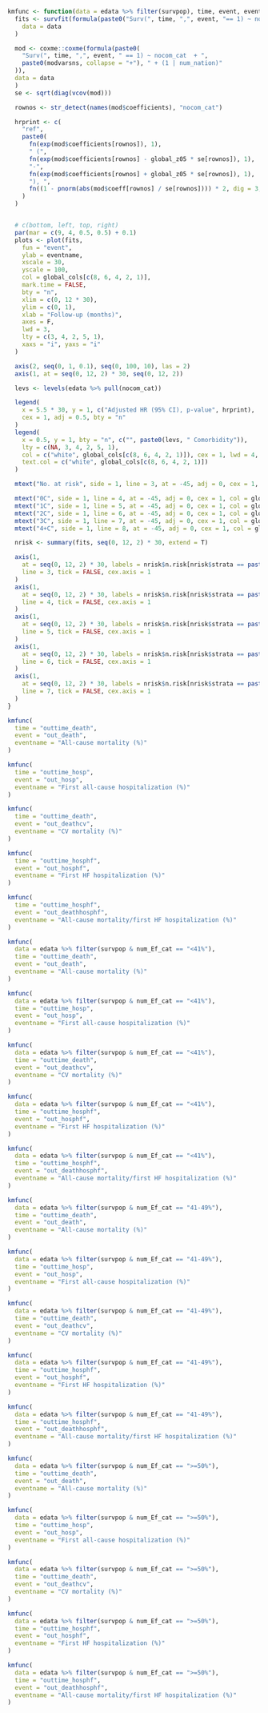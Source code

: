 ```r

kmfunc <- function(data = edata %>% filter(survpop), time, event, eventname, yposplus = rep(0, 5)) {
  fits <- survfit(formula(paste0("Surv(", time, ",", event, "== 1) ~ nocom_cat")),
    data = data
  )

  mod <- coxme::coxme(formula(paste0(
    "Surv(", time, ",", event, " == 1) ~ nocom_cat  + ",
    paste0(modvarsns, collapse = "+"), " + (1 | num_nation)"
  )),
  data = data
  )
  se <- sqrt(diag(vcov(mod)))

  rownos <- str_detect(names(mod$coefficients), "nocom_cat")

  hrprint <- c(
    "ref",
    paste0(
      fn(exp(mod$coefficients[rownos]), 1),
      " (",
      fn(exp(mod$coefficients[rownos] - global_z05 * se[rownos]), 1),
      "-",
      fn(exp(mod$coefficients[rownos] + global_z05 * se[rownos]), 1),
      "), ",
      fn((1 - pnorm(abs(mod$coeff[rownos] / se[rownos]))) * 2, dig = 3, p = TRUE)
    )
  )


  # c(bottom, left, top, right)
  par(mar = c(9, 4, 0.5, 0.5) + 0.1)
  plots <- plot(fits,
    fun = "event",
    ylab = eventname,
    xscale = 30,
    yscale = 100,
    col = global_cols[c(8, 6, 4, 2, 1)],
    mark.time = FALSE,
    bty = "n",
    xlim = c(0, 12 * 30),
    ylim = c(0, 1),
    xlab = "Follow-up (months)",
    axes = F,
    lwd = 3,
    lty = c(3, 4, 2, 5, 1),
    xaxs = "i", yaxs = "i"
  )

  axis(2, seq(0, 1, 0.1), seq(0, 100, 10), las = 2)
  axis(1, at = seq(0, 12, 2) * 30, seq(0, 12, 2))

  levs <- levels(edata %>% pull(nocom_cat))

  legend(
    x = 5.5 * 30, y = 1, c("Adjusted HR (95% CI), p-value", hrprint),
    cex = 1, adj = 0.5, bty = "n"
  )
  legend(
    x = 0.5, y = 1, bty = "n", c("", paste0(levs, " Comorbidity")), 
    lty = c(NA, 3, 4, 2, 5, 1),
    col = c("white", global_cols[c(8, 6, 4, 2, 1)]), cex = 1, lwd = 4,
    text.col = c("white", global_cols[c(8, 6, 4, 2, 1)])
  )

  mtext("No. at risk", side = 1, line = 3, at = -45, adj = 0, cex = 1, font = 2)

  mtext("0C", side = 1, line = 4, at = -45, adj = 0, cex = 1, col = global_cols[8])
  mtext("1C", side = 1, line = 5, at = -45, adj = 0, cex = 1, col = global_cols[5])
  mtext("2C", side = 1, line = 6, at = -45, adj = 0, cex = 1, col = global_cols[4])
  mtext("3C", side = 1, line = 7, at = -45, adj = 0, cex = 1, col = global_cols[2])
  mtext("4+C", side = 1, line = 8, at = -45, adj = 0, cex = 1, col = global_cols[1])

  nrisk <- summary(fits, seq(0, 12, 2) * 30, extend = T)

  axis(1,
    at = seq(0, 12, 2) * 30, labels = nrisk$n.risk[nrisk$strata == paste0("nocom_cat=", levs[1])],
    line = 3, tick = FALSE, cex.axis = 1
  )
  axis(1,
    at = seq(0, 12, 2) * 30, labels = nrisk$n.risk[nrisk$strata == paste0("nocom_cat=", levs[2])],
    line = 4, tick = FALSE, cex.axis = 1
  )
  axis(1,
    at = seq(0, 12, 2) * 30, labels = nrisk$n.risk[nrisk$strata == paste0("nocom_cat=", levs[3])],
    line = 5, tick = FALSE, cex.axis = 1
  )
  axis(1,
    at = seq(0, 12, 2) * 30, labels = nrisk$n.risk[nrisk$strata == paste0("nocom_cat=", levs[4])],
    line = 6, tick = FALSE, cex.axis = 1
  )
  axis(1,
    at = seq(0, 12, 2) * 30, labels = nrisk$n.risk[nrisk$strata == paste0("nocom_cat=", levs[5])],
    line = 7, tick = FALSE, cex.axis = 1
  )
}
```

```r
kmfunc(
  time = "outtime_death",
  event = "out_death",
  eventname = "All-cause mortality (%)"
)
```

```r
kmfunc(
  time = "outtime_hosp",
  event = "out_hosp",
  eventname = "First all-cause hospitalization (%)"
)
```

```r
kmfunc(
  time = "outtime_death",
  event = "out_deathcv",
  eventname = "CV mortality (%)"
)
```

```r
kmfunc(
  time = "outtime_hosphf",
  event = "out_hosphf",
  eventname = "First HF hospitalization (%)"
)
```

```r
kmfunc(
  time = "outtime_hosphf",
  event = "out_deathhosphf",
  eventname = "All-cause mortality/first HF hospitalization (%)"
)
```

```r
kmfunc(
  data = edata %>% filter(survpop & num_Ef_cat == "<41%"),
  time = "outtime_death",
  event = "out_death",
  eventname = "All-cause mortality (%)"
)
```

```r
kmfunc(
  data = edata %>% filter(survpop & num_Ef_cat == "<41%"),
  time = "outtime_hosp",
  event = "out_hosp",
  eventname = "First all-cause hospitalization (%)"
)
```

```r
kmfunc(
  data = edata %>% filter(survpop & num_Ef_cat == "<41%"),
  time = "outtime_death",
  event = "out_deathcv",
  eventname = "CV mortality (%)"
)
```

```r
kmfunc(
  data = edata %>% filter(survpop & num_Ef_cat == "<41%"),
  time = "outtime_hosphf",
  event = "out_hosphf",
  eventname = "First HF hospitalization (%)"
)
```

```r
kmfunc(
  data = edata %>% filter(survpop & num_Ef_cat == "<41%"),
  time = "outtime_hosphf",
  event = "out_deathhosphf",
  eventname = "All-cause mortality/first HF hospitalization (%)"
)
```

```r
kmfunc(
  data = edata %>% filter(survpop & num_Ef_cat == "41-49%"),
  time = "outtime_death",
  event = "out_death",
  eventname = "All-cause mortality (%)"
)
```

```r
kmfunc(
  data = edata %>% filter(survpop & num_Ef_cat == "41-49%"),
  time = "outtime_hosp",
  event = "out_hosp",
  eventname = "First all-cause hospitalization (%)"
)
```

```r
kmfunc(
  data = edata %>% filter(survpop & num_Ef_cat == "41-49%"),
  time = "outtime_death",
  event = "out_deathcv",
  eventname = "CV mortality (%)"
)
```

```r
kmfunc(
  data = edata %>% filter(survpop & num_Ef_cat == "41-49%"),
  time = "outtime_hosphf",
  event = "out_hosphf",
  eventname = "First HF hospitalization (%)"
)
```

```r
kmfunc(
  data = edata %>% filter(survpop & num_Ef_cat == "41-49%"),
  time = "outtime_hosphf",
  event = "out_deathhosphf",
  eventname = "All-cause mortality/first HF hospitalization (%)"
)
```

```r
kmfunc(
  data = edata %>% filter(survpop & num_Ef_cat == ">=50%"),
  time = "outtime_death",
  event = "out_death",
  eventname = "All-cause mortality (%)"
)
```

```r
kmfunc(
  data = edata %>% filter(survpop & num_Ef_cat == ">=50%"),
  time = "outtime_hosp",
  event = "out_hosp",
  eventname = "First all-cause hospitalization (%)"
)
```

```r
kmfunc(
  data = edata %>% filter(survpop & num_Ef_cat == ">=50%"),
  time = "outtime_death",
  event = "out_deathcv",
  eventname = "CV mortality (%)"
)
```

```r
kmfunc(
  data = edata %>% filter(survpop & num_Ef_cat == ">=50%"),
  time = "outtime_hosphf",
  event = "out_hosphf",
  eventname = "First HF hospitalization (%)"
)
```

```r
kmfunc(
  data = edata %>% filter(survpop & num_Ef_cat == ">=50%"),
  time = "outtime_hosphf",
  event = "out_deathhosphf",
  eventname = "All-cause mortality/first HF hospitalization (%)"
)
```
